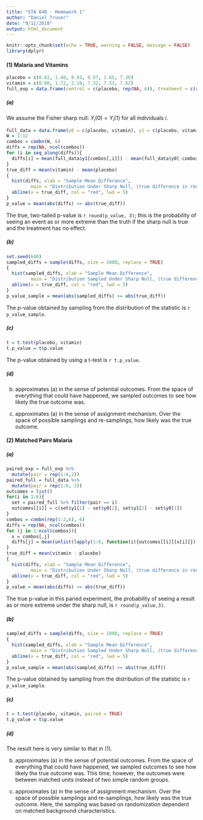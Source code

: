 ```yaml
---
title: "STA 640 - Homework 1"
author: "Daniel Truver"
date: "9/11/2018"
output: html_document
---
```


```r
knitr::opts_chunk$set(echo = TRUE, warning = FALSE, message = FALSE)
library(dplyr)
```

#### (1) Malaria and Vitamins

```r
placebo = c(8.62, 1.48, 8.93, 9.57, 2.65, 7.30)
vitamin = c(0.06, 1.72, 2.19, 7.32, 7.53, 7.62)
full_exp = data.frame(control = c(placebo, rep(NA, 6)), treatment = c(rep(NA,6), vitamin))
```

##### (a)

We assume the Fisher sharp null: $Y_i(0) = Y_i(1)$ for all individuals $i$.

```r
full_data = data.frame(y0 = c(placebo, vitamin), y1 = c(placebo, vitamin))
W = 1:12
combos = combn(W, 6)
diffs = rep(NA, ncol(combos))
for (i in seq_along(diffs)){
  diffs[i] = mean(full_data$y1[combos[,i]]) - mean(full_data$y0[-combos[,i]])
}
true_diff = mean(vitamin) - mean(placebo)
{
  hist(diffs, xlab = "Sample Mean Difference", 
         main = "Distribution Under Sharp Null, (true difference in red)")
  abline(v = true_diff, col = "red", lwd = 5)
}
p_value = mean(abs(diffs) >= abs(true_diff))
```

The true, two-tailed p-value is `r round(p_value, 3)`; this is the probability of seeing an event as or more extreme than the truth if the sharp null is true and the treatment has no effect.  

##### (b)

```r
set.seed(640)
sampled_diffs = sample(diffs, size = 1000, replace = TRUE)
{
  hist(sampled_diffs, xlab = "Sample Mean Difference", 
         main = "Distribution Sampled Under Sharp Null, (true difference in red)")
  abline(v = true_diff, col = "red", lwd = 5)
}
p_value_sample = mean(abs(sampled_diffs) >= abs(true_diff))
```

The p-value obtained by sampling from the distribution of the statistic is `r p_value_sample`. 

##### (c)  

```r
t = t.test(placebo, vitamin)
t.p_value = t$p.value
```

The p-value obtained by using a t-test is `r t.p_value`.

##### (d)  

(b) approximates (a) in the sense of potential outcomes. From the space of everything that could have happened, we sampled outcomes to see how likely the true outcome was.

(c) approximates (a) in the sense of assignment mechanism. Over the space of possible samplings and re-samplings, how likely was the true outcome.  

#### (2) Matched Pairs Malaria

##### (a) 

```r
paired_exp = full_exp %>%
  mutate(pair = rep(1:6,2))
paired_full = full_data %>%
  mutate(pair = rep(1:6, 2))
outcomes = list()
for(i in 1:6){
  set = paired_full %>% filter(pair == i)
  outcomes[[i]] = c(set$y1[1] - set$y0[2], set$y1[2] - set$y0[1])
}
combos = combn(rep(1:2,6), 6)
diffs = rep(NA, ncol(combos))
for (j in 1:ncol(combos)){
  x = combos[,j]
  diffs[j] = mean(unlist(lapply(1:6, function(i){outcomes[[i]][x[i]]})))
}
true_diff = mean(vitamin - placebo)
{
  hist(diffs, xlab = "Sample Mean Difference", 
         main = "Distribution Under Sharp Null, (true difference in red)")
  abline(v = true_diff, col = "red", lwd = 5)
}
p_value = mean(abs(diffs) >= abs(true_diff))
```

The true p-value in this paried experiment, the probability of seeing a result as or more extreme under the sharp null, is `r round(p_value,3)`.  

##### (b)  

```r
sampled_diffs = sample(diffs, size = 1000, replace = TRUE)
{
  hist(sampled_diffs, xlab = "Sample Mean Difference", 
         main = "Distribution Sampled Under Sharp Null, (true difference in red)")
  abline(v = true_diff, col = "red", lwd = 5)
}
p_value_sample = mean(abs(sampled_diffs) >= abs(true_diff))
```

The p-value obtained by sampling from the distribution of the statistic is `r p_value_sample`.

##### (c)

```r
t = t.test(placebo, vitamin, paired = TRUE)
t.p_value = t$p.value
```

##### (d)

The result here is very similar to that in (1). 

(b) approximates (a) in the sense of potential outcomes. From the space of everything that could have happened, we sampled outcomes to see how likely the true outcome was. This time, however, the outcomes were between matched units instead of two simple random groups. 

(c) approximates (a) in the sense of assignment mechanism. Over the space of possible samplings and re-samplings, how likely was the true outcome. Here, the sampling was based on randomization dependent on matched background characteristics.
